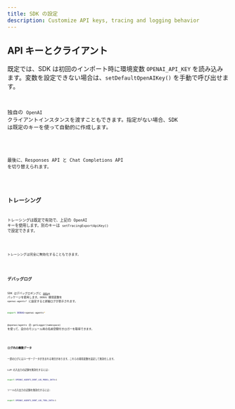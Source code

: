 ```yaml
---
title: SDK の設定
description: Customize API keys, tracing and logging behavior
---
```



## API キーとクライアント

既定では、SDK は初回のインポート時に環境変数 `OPENAI_API_KEY` を読み込みます。変数を設定できない場合は、`setDefaultOpenAIKey()` を手動で呼び出せます。

<Code
  lang="typescript"
  code={setDefaultOpenAIKeyExample}
  title="既定の OpenAI キーの設定"
/>

独自の `OpenAI` クライアントインスタンスを渡すこともできます。指定がない場合、SDK は既定のキーを使って自動的に作成します。

<Code
  lang="typescript"
  code={setDefaultOpenAIClientExample}
  title="既定の OpenAI クライアントの設定"
/>

最後に、Responses API と Chat Completions API を切り替えられます。

<Code lang="typescript" code={setOpenAIAPIExample} title="OpenAI API の設定" />

## トレーシング

トレーシングは既定で有効で、上記の OpenAI キーを使用します。別のキーは `setTracingExportApiKey()` で設定できます。

<Code
  lang="typescript"
  code={setTracingExportApiKeyExample}
  title="トレーシングのエクスポート API キーの設定"
/>

トレーシングは完全に無効化することもできます。

<Code
  lang="typescript"
  code={setTracingDisabledExample}
  title="トレーシングの無効化"
/>

## デバッグログ

SDK はデバッグロギングに [`debug`](https://www.npmjs.com/package/debug) パッケージを使用します。`DEBUG` 環境変数を `openai-agents*` に設定すると詳細ログが表示されます。

```bash
export DEBUG=openai-agents*
```

`@openai/agents` の `getLogger(namespace)` を使って、自分のモジュール用の名前空間付きロガーを取得できます。

<Code lang="typescript" code={getLoggerExample} title="ロガーの取得" />

### ログ内の機微データ

一部のログにはユーザーデータが含まれる場合があります。これらの環境変数を設定して無効化します。

LLM の入出力の記録を無効化するには:

```bash
export OPENAI_AGENTS_DONT_LOG_MODEL_DATA=1
```

ツールの入出力の記録を無効化するには:

```bash
export OPENAI_AGENTS_DONT_LOG_TOOL_DATA=1
```
